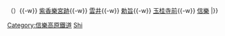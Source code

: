 {{鐵道路線|
| 模板名稱 = 信樂線
| 名稱 = [[信樂高原鐵道]] [[信樂線]]
| 代表色  = #00a779
| 背景顏色 = #FFFFFF
| 車站列表 = [[貴生川站|貴生川]]{{-w}} （{{link-ja|小野谷信號場|小野谷信号場}}）{{-w}} [[紫香樂宮跡站|紫香樂宮跡]]{{-w}} [[雲井站 (日本)|雲井]]{{-w}} [[勅旨站|勅旨]]{{-w}} [[玉桂寺前站|玉桂寺前]]{{-w}} [[信樂站|信樂]]
|}}<noinclude>
[[Category:信樂高原鐵道]]
[[Category:日本鐵路路線模板|Shi]]
</noinclude>